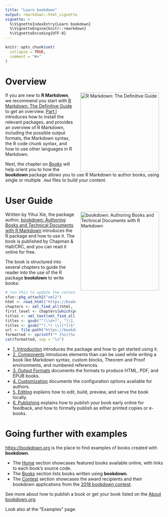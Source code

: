 ```yaml
---
title: "Learn bookdown"
output: rmarkdown::html_vignette
vignette: >
  %\VignetteIndexEntry{Learn bookdown}
  %\VignetteEngine{knitr::rmarkdown}
  %\VignetteEncoding{UTF-8}
---
```


```r
knitr::opts_chunk$set(
  collapse = TRUE,
  comment = "#>"
)
```

# Overview

<a href="https://bookdown.org/yihui/rmarkdown/books.html"><img src="https://bookdown.org/yihui/rmarkdown/images/cover.png" alt="R Markdown: The Definitive Guide" width="250" style="padding: 0 15px; float: right;"/></a>

If you are new to **R Markdown**, we recommend you start with [R Markdown: The Definitive Guide](https://bookdown.org/yihui/rmarkdown/books.html) to get an overview. [Part I](https://bookdown.org/yihui/rmarkdown/installation.html) introduces how to install the relevant packages, and provides an overview of R Markdown, including the possible output formats, the Markdown syntax, the R code chunk syntax, and how to use other languages in R Markdown.

Next, the chapter on [_Books_](https://bookdown.org/yihui/rmarkdown/books.html) will help orient you to how the **bookdown** package allows you to use R Markdown to author books, using single or multiple `.Rmd` files to build your content.


# User Guide

<a href="https://bookdown.org/yihui/bookdown/"><img src="https://bookdown.org/yihui/bookdown/images/cover.jpg" alt="bookdown: Authoring Books and Technical Documents with R Markdown" width="250" style="padding: 0 15px; float: right;"/></a>


Written by Yihui Xie, the package author, [bookdown: Authoring Books and Technical Documents with R Markdown](https://bookdown.org/yihui/bookdown/) introduces the R package and how to use it. The book is published by Chapman & Hall/CRC, and you can read it online for free.

The book is structured into several chapters to guide the reader into the use of the R package **bookdown** to write books: 

```r
# run this to update the content below
xfun::pkg_attach2("xml2")
html <- read_html("https://bookdown.org/yihui/bookdown/")
chapters <- xml_find_all(html, "//li[@class='chapter']")
first_level <- chapters[which(purrr::map_lgl(xml_attr(chapters, 'data-level'), ~ grepl('^\\d+$', .x)))]
titles <- xml_text(xml_find_all(first_level, "a"))
titles <- gsub("^(\\d+)", "\\1.", titles)
titles <- gsub("^(.*) \\([*])$", "\\1", titles)
url <- file.path("https://bookdown.org/yihui/bookdown", xml_attr(first_level, "data-path"))
formatted <- sprintf("* [%s](%s)", titles, url)
cat(formatted, sep = "\n")
```

* [1. Introduction](https://bookdown.org/yihui/bookdown/introduction.html) introduces the package and how to get started using it.
* [2. Components](https://bookdown.org/yihui/bookdown/components.html) introduces elements than can be used while writing a book like Markdown syntax, custom blocks, Theorem and Proof environments, and numbered references.
* [3. Output Formats](https://bookdown.org/yihui/bookdown/output-formats.html) documents the formats to produce HTML, PDF, and EPUB books. 
* [4. Customization](https://bookdown.org/yihui/bookdown/customization.html) documents the configuration options available for authors.
* [5. Editing](https://bookdown.org/yihui/bookdown/editing.html) explains how to edit, build, preview, and serve the book locally.
* [6. Publishing](https://bookdown.org/yihui/bookdown/publishing.html) explains how to publish your book early online for feedback, and how to formally publish as either printed copies or e-books.

# Going further with examples

<https://bookdown.org> is the place to find examples of books created with **bookdown**.

* The [Home](https://bookdown.org/home/) section showcases featured books available online, with links to each book's source code.
* The [Books](https://bookdown.org/home/archive/) section lists books written using **bookdown**.
* The [Contest](https://bookdown.org/home/contest/) section showcases the award recipients and their bookdown applications from the [2018 bookdown contest](https://www.rstudio.com/blog/first-bookdown-contest/).

See more about how to publish a book or get your book listed on the [About bookdown.org](https://bookdown.org/home/about/). 

Look also at the "Examples" page.
